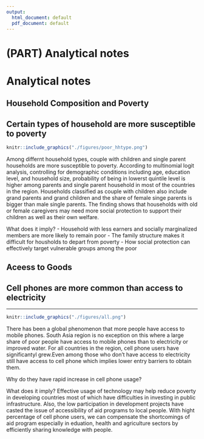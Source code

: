 ```yaml
---
output:
  html_document: default
  pdf_document: default
---
```

# (PART) Analytical notes {-}

# Analytical notes {#application}

## Household Composition and Poverty

## Certain types of household are more susceptible to poverty {-}


```r
knitr::include_graphics("./figures/poor_hhtype.png")
```

Among differnt household types, couple with children and single parent households are more susceptible to poverty. According to multinomial logit analysis, controlling for demographic conditions including age, education level, and household size, probability of being in lowerst quintile level is higher among parents and single parent household in most of the countries in the region. Households classified as couple with children also include grand parents and grand children and the share of female singe parents is bigger than male single parents. The finding shows that households with old or female caregivers may need more social protection to support their children as well as their own welfare. 

What does it imply?
- Household with less earners and socially marginalized members are more likely to remain poor
- The family structure makes it difficult for housholds to depart from poverty 
- How social protection can effectively target vulnerable groups among the poor


## Aceess to Goods

## Cell phones are more common than access to electricity {-}
***

```r
knitr::include_graphics("./figures/all.png")
```

There has been a global phenomenon that more people have access to mobile phones. South Asia region is no exception on this where a large share of poor people have access to mobile phones than to electricity or improved water. For all countries in the region, cell phone users have significantyl grew.Even among those who don't have access to electricity still have access to cell phone which implies lower entry barriers to obtain them.  

Why do they have rapid increase in cell phone usage?

What does it imply?
Effective usage of technology may help reduce poverty in developing countries most of which have difficulties in investing in public infrastructure. Also, the low participation in development projects have casted the issue of accessibility of aid programs to local people. With hight percentage of cell phone users, we can compensate the shortcomings of aid program especially in eduation, health and agriculture sectors by efficiently sharing knowledge with people. 

